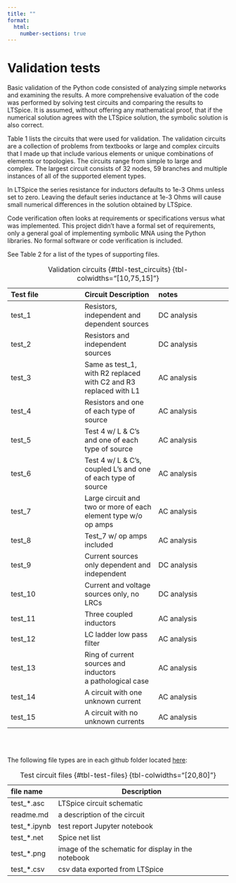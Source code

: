 ```yaml
---
title: ""
format:
  html:
    number-sections: true
---
```

# Validation tests {#sec-Validation}
Basic validation of the Python code consisted of analyzing simple networks and examining the results. A more comprehensive evaluation of the code was performed by solving test circuits and comparing the results to LTSpice. It is assumed, without offering any mathematical proof, that if the numerical solution agrees with the LTSpice solution, the symbolic solution is also correct. 

Table 1 lists the circuits that were used for validation. The validation circuits are a collection of problems from textbooks or large and complex circuits that I made up that include various elements or unique combinations of elements or topologies. The circuits range from simple to large and complex. The largest circuit consists of 32 nodes, 59 branches and multiple instances of all of the supported element types.

In LTSpice the series resistance for inductors defaults to 1e-3 Ohms unless set to zero. Leaving the default series inductance at 1e-3 Ohms will cause small numerical differences in the solution obtained by LTSpice.

Code verification often looks at requirements or specifications versus what was implemented. This project didn't have a formal set of requirements, only a general goal of implementing symbolic MNA using the Python libraries. No formal software or code verification is included.

See Table 2 for a list of the types of supporting files.

: Validation circuits {#tbl-test_circuits} {tbl-colwidths="[10,75,15]"}

| Test file | Circuit Description | notes |
|:---|:---|:---|
| test_1 | Resistors, independent and dependent sources | DC analysis |
| test_2 | Resistors and independent sources | DC analysis |
| test_3 | Same as test_1, with R2 replaced with C2 and R3 replaced with L1 | AC analysis |
| test_4 | Resistors and one of each type of source | AC analysis |
| test_5 | Test 4 w/ L & C's and one of each type of source | AC analysis |
| test_6 | Test 4 w/ L & C's, coupled L's and one of each type of source | AC analysis |
| test_7 | Large circuit and two or more of each element type w/o op amps | AC analysis |
| test_8 | Test_7 w/ op amps included | AC analysis |
| test_9 | Current sources only dependent and independent | DC analysis |
| test_10 | Current and voltage sources only, no LRCs | DC analysis |
| test_11 | Three coupled inductors | AC analysis |
| test_12 | LC ladder low pass filter | AC analysis |
| test_13 | Ring of current sources and inductors<br>a pathological case | AC analysis |
| test_14 | A circuit with one unknown current | AC analysis |
| test_15 | A circuit with no unknown currents | AC analysis |
<br>
<br>

The following file types are in each github folder located [here](https://github.com/Tiburonboy/Symbolic-modified-nodal-analysis/tree/master/test%20circuits):

: Test circuit files {#tbl-test-files} {tbl-colwidths="[20,80]"}

| file name | Description |
|:---------------|-------------|
| test_*.asc | LTSpice circuit schematic |
| readme.md | a description of the circuit |
| test_*.ipynb | test report Jupyter notebook |
| test_*.net | Spice net list |    
| test_*.png | image of the schematic for display in the notebook |
| test_*.csv | csv data exported from LTSpice |


